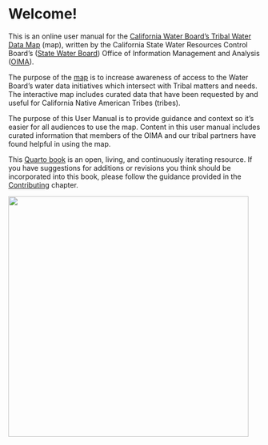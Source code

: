 # Welcome! {.unnumbered}

This is an online user manual for the [California Water Board's Tribal Water Data Map](https://gispublic.waterboards.ca.gov/portal/home/item.html?id=a71c1841907240e1a4d896c8cf2302a8) (map), written by the California State Water Resources Control Board's ([State Water Board](https://www.waterboards.ca.gov/)) Office of Information Management and Analysis ([OIMA](https://www.waterboards.ca.gov/resources/oima/)).

The purpose of the [map](https://gispublic.waterboards.ca.gov/portal/home/item.html?id=a71c1841907240e1a4d896c8cf2302a8) is to increase awareness of access to the Water Board's water data initiatives which intersect with Tribal matters and needs. The interactive map includes curated data that have been requested by and useful for California Native American Tribes (tribes).

The purpose of this User Manual is to provide guidance and context so it's easier for all audiences to use the map. Content in this user manual includes curated information that members of the OIMA and our tribal partners have found helpful in using the map.

This [Quarto book](https://quarto.org/docs/books) is an open, living, and continuously iterating resource. If you have suggestions for additions or revisions you think should be incorporated into this book, please follow the guidance provided in the [Contributing](https://cawaterboarddatacenter.github.io/swamp-manual/contribute.html) chapter.

![](images/WaterBoards_logo.png){fig-alt="California Water Boards Logo" fig-align="left" width="5in"}
